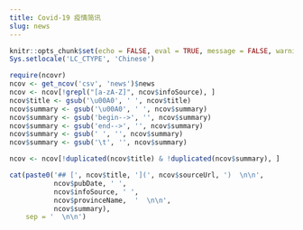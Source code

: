```yaml
---
title: Covid-19 疫情简讯
slug: news
---
```


```r
knitr::opts_chunk$set(echo = FALSE, eval = TRUE, message = FALSE, warning = FALSE, error = FALSE)
Sys.setlocale('LC_CTYPE', 'Chinese')
```

```r
require(ncovr)
ncov <- get_ncov('csv', 'news')$news
ncov <- ncov[!grepl("[a-zA-Z]", ncov$infoSource), ]
ncov$title <- gsub('\u00A0', ' ', ncov$title)
ncov$summary <- gsub('\u00A0', ' ', ncov$summary)
ncov$summary <- gsub('begin-->', '', ncov$summary)
ncov$summary <- gsub('end-->', '', ncov$summary)
ncov$summary <- gsub(' ', '', ncov$summary)
ncov$summary <- gsub('\t', '', ncov$summary)

ncov <- ncov[!duplicated(ncov$title) & !duplicated(ncov$summary), ]

```

```r
cat(paste0('## [', ncov$title, '](', ncov$sourceUrl, ')  \n\n',
           ncov$pubDate, ' ',
           ncov$infoSource, ' ',
           ncov$provinceName,  '  \n\n',
           ncov$summary), 
    sep = '  \n\n')
```
